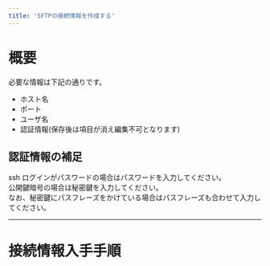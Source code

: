 ```yaml
---
title: 'SFTPの接続情報を作成する'
---
```


# 概要

必要な情報は下記の通りです。

- ホスト名
- ポート
- ユーザ名
- 認証情報(保存後は項目が消え編集不可となります)

## 認証情報の補足

ssh ログインがパスワードの場合はパスワードを入力してください。  
公開鍵暗号の場合は秘密鍵を入力してください。  
なお、秘密鍵にパスフレーズをかけている場合はパスフレーズも合わせて入力してください。

---

# 接続情報入手手順
